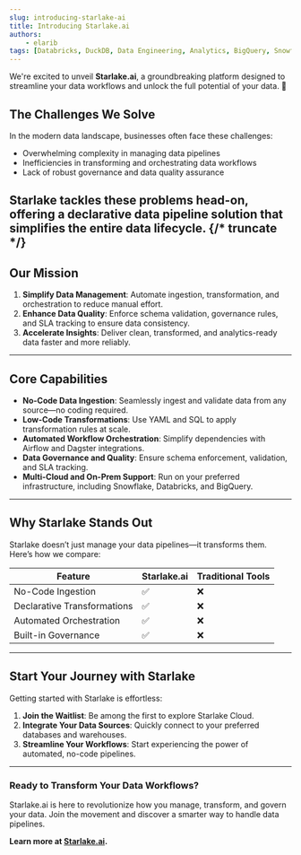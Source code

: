 ```yaml
---
slug: introducing-starlake-ai
title: Introducing Starlake.ai
authors:
    - elarib
tags: [Databricks, DuckDB, Data Engineering, Analytics, BigQuery, Snowflake, Redshift]
---
```


We're excited to unveil **Starlake.ai**, a groundbreaking platform designed to streamline your data workflows and unlock the full potential of your data. 🚀


## **The Challenges We Solve**

In the modern data landscape, businesses often face these challenges:

- Overwhelming complexity in managing data pipelines
- Inefficiencies in transforming and orchestrating data workflows
- Lack of robust governance and data quality assurance

Starlake tackles these problems head-on, offering a declarative data pipeline solution that simplifies the entire data lifecycle.
{/* truncate */}
---

## **Our Mission**

1. **Simplify Data Management**: Automate ingestion, transformation, and orchestration to reduce manual effort.
2. **Enhance Data Quality**: Enforce schema validation, governance rules, and SLA tracking to ensure data consistency.
3. **Accelerate Insights**: Deliver clean, transformed, and analytics-ready data faster and more reliably.

---

## **Core Capabilities**

- **No-Code Data Ingestion**: Seamlessly ingest and validate data from any source—no coding required.
- **Low-Code Transformations**: Use YAML and SQL to apply transformation rules at scale.
- **Automated Workflow Orchestration**: Simplify dependencies with Airflow and Dagster integrations.
- **Data Governance and Quality**: Ensure schema enforcement, validation, and SLA tracking.
- **Multi-Cloud and On-Prem Support**: Run on your preferred infrastructure, including Snowflake, Databricks, and BigQuery.

---

## **Why Starlake Stands Out**

Starlake doesn’t just manage your data pipelines—it transforms them. Here’s how we compare:

| Feature                    | Starlake.ai | Traditional Tools |
| -------------------------- | ----------- | ---------------------- |
| No-Code Ingestion          | ✅          | ❌                     |
| Declarative Transformations| ✅          | ❌                     |
| Automated Orchestration    | ✅          | ❌                     |
| Built-in Governance        | ✅          | ❌                     |

---

## **Start Your Journey with Starlake**

Getting started with Starlake is effortless:

1. **Join the Waitlist**: Be among the first to explore Starlake Cloud.
2. **Integrate Your Data Sources**: Quickly connect to your preferred databases and warehouses.
3. **Streamline Your Workflows**: Start experiencing the power of automated, no-code pipelines.

---

### Ready to Transform Your Data Workflows?

Starlake.ai is here to revolutionize how you manage, transform, and govern your data. Join the movement and discover a smarter way to handle data pipelines.

**Learn more at [Starlake.ai](https://starlake.ai/).**
